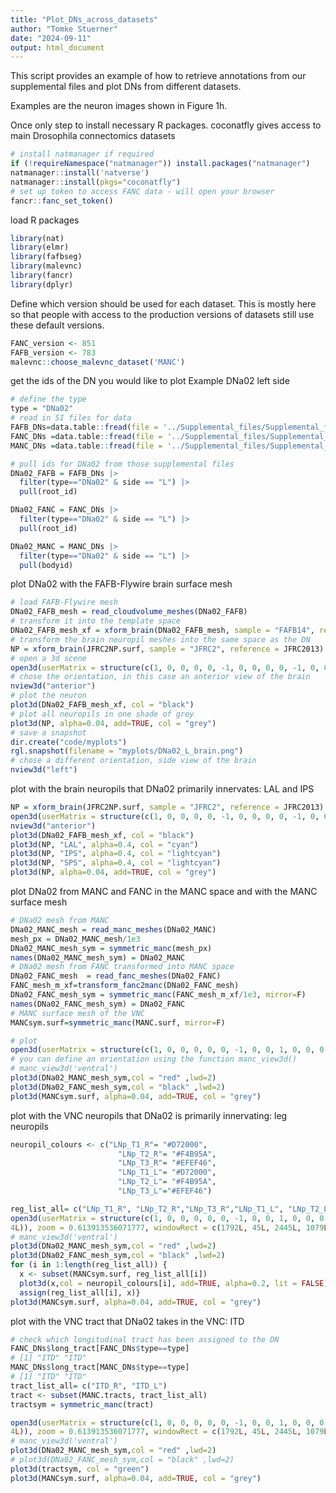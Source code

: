 ```yaml
---
title: "Plot_DNs_across_datasets"
author: "Tomke Stuerner"
date: "2024-09-11"
output: html_document
---
```

This script provides an example of how to retrieve annotations from our supplemental files and plot DNs from different datasets. 

Examples are the neuron images shown in Figure 1h.

Once only step to install necessary R packages. 
coconatfly gives access to main Drosophila connectomics datasets 
```r
# install natmanager if required
if (!requireNamespace("natmanager")) install.packages("natmanager")
natmanager::install('natverse')
natmanager::install(pkgs="coconatfly")
# set up token to access FANC data - will open your browser
fancr::fanc_set_token()
```

load R packages
```r
library(nat)
library(elmr)
library(fafbseg)
library(malevnc)
library(fancr)
library(dplyr)
```

Define which version should be used for each dataset. This is mostly here
so that people with access to the production versions of datasets still use
these default versions.
```r
FANC_version <- 851
FAFB_version <- 783
malevnc::choose_malevnc_dataset('MANC')
```
get the ids of the DN you would like to plot
Example DNa02 left side
```r
# define the type
type = "DNa02"
# read in SI files for data
FAFB_DNs=data.table::fread(file = '../Supplemental_files/Supplemental_file5_FAFB_DNs.tsv')
FANC_DNs =data.table::fread(file = '../Supplemental_files/Supplemental_file6_FANC_DNs.tsv')
MANC_DNs =data.table::fread(file = '../Supplemental_files/Supplemental_file7_MANC_DNs.tsv')

# pull ids for DNa02 from those supplemental files
DNa02_FAFB = FAFB_DNs |> 
  filter(type=="DNa02" & side == "L") |> 
  pull(root_id)

DNa02_FANC = FANC_DNs |> 
  filter(type=="DNa02" & side == "L") |> 
  pull(root_id)

DNa02_MANC = MANC_DNs |> 
  filter(type=="DNa02" & side == "L") |> 
  pull(bodyid)
```

plot DNa02 with the FAFB-Flywire brain surface mesh
```r
# load FAFB-Flywire mesh
DNa02_FAFB_mesh = read_cloudvolume_meshes(DNa02_FAFB)
# transform it into the template space
DNa02_FAFB_mesh_xf = xform_brain(DNa02_FAFB_mesh, sample = "FAFB14", reference = JFRC2013)
# transform the brain neuropil meshes into the same space as the DN
NP = xform_brain(JFRC2NP.surf, sample = "JFRC2", reference = JFRC2013)
# open a 3d scene
open3d(userMatrix = structure(c(1, 0, 0, 0, 0, -1, 0, 0, 0, 0, -1, 0, 0, 0, 0, 1), .Dim = c(4L,4L)), zoom = 0.556837737560272, windowRect = c(0L, 44L, 1686L, 1090L))
# chose the orientation, in this case an anterior view of the brain
nview3d("anterior")
# plot the neuron
plot3d(DNa02_FAFB_mesh_xf, col = "black")
# plot all neuropils in one shade of grey
plot3d(NP, alpha=0.04, add=TRUE, col = "grey")
# save a snapshot
dir.create("code/myplots")
rgl.snapshot(filename = "myplots/DNa02_L_brain.png")
# chose a different orientation, side view of the brain
nview3d("left")
```

plot with the brain neuropils that DNa02 primarily innervates: LAL and IPS
```r
NP = xform_brain(JFRC2NP.surf, sample = "JFRC2", reference = JFRC2013)
open3d(userMatrix = structure(c(1, 0, 0, 0, 0, -1, 0, 0, 0, 0, -1, 0, 0, 0, 0, 1), .Dim = c(4L,4L)), zoom = 0.556837737560272, windowRect = c(0L, 44L, 1686L, 1090L))
nview3d("anterior")
plot3d(DNa02_FAFB_mesh_xf, col = "black")
plot3d(NP, "LAL", alpha=0.4, col = "cyan")
plot3d(NP, "IPS", alpha=0.4, col = "lightcyan")
plot3d(NP, "SPS", alpha=0.4, col = "lightcyan")
plot3d(NP, alpha=0.04, add=TRUE, col = "grey")
```


plot DNa02 from MANC and FANC 
in the MANC space and with the MANC surface mesh
```r
# DNa02 mesh from MANC
DNa02_MANC_mesh = read_manc_meshes(DNa02_MANC)
mesh_px = DNa02_MANC_mesh/1e3
DNa02_MANC_mesh_sym = symmetric_manc(mesh_px)
names(DNa02_MANC_mesh_sym) = DNa02_MANC
# DNa02 mesh from FANC transformed into MANC space
DNa02_FANC_mesh  = read_fanc_meshes(DNa02_FANC)
FANC_mesh_m_xf=transform_fanc2manc(DNa02_FANC_mesh)
DNa02_FANC_mesh_sym = symmetric_manc(FANC_mesh_m_xf/1e3, mirror=F)
names(DNa02_FANC_mesh_sym) = DNa02_FANC
# MANC surface mesh of the VNC
MANCsym.surf=symmetric_manc(MANC.surf, mirror=F)

# plot
open3d(userMatrix = structure(c(1, 0, 0, 0, 0, 0, -1, 0, 0, 1, 0, 0, 0, 0, 0, 1), .Dim = c(4L,4L)), zoom = 0.613913536071777, windowRect = c(1792L, 45L, 2445L, 1079L))
# you can define an orientation using the function manc_view3d()
# manc_view3d('ventral')
plot3d(DNa02_MANC_mesh_sym,col = "red" ,lwd=2)
plot3d(DNa02_FANC_mesh_sym,col = "black" ,lwd=2)
plot3d(MANCsym.surf, alpha=0.04, add=TRUE, col = "grey")
```

plot with the VNC neuropils that DNa02 is primarily innervating: leg neuropils
```r
neuropil_colours <- c("LNp_T1_R"= "#D72000",
                        "LNp_T2_R"= "#F4B95A",
                        "LNp_T3_R"= "#EFEF46",
                        "LNp_T1_L"= "#D72000",
                        "LNp_T2_L"= "#F4B95A",
                        "LNp_T3_L"="#EFEF46")

reg_list_all= c("LNp_T1_R", "LNp_T2_R","LNp_T3_R","LNp_T1_L", "LNp_T2_L","LNp_T3_L")
open3d(userMatrix = structure(c(1, 0, 0, 0, 0, 0, -1, 0, 0, 1, 0, 0, 0, 0, 0, 1), .Dim = c(4L, 
4L)), zoom = 0.613913536071777, windowRect = c(1792L, 45L, 2445L, 1079L))
# manc_view3d('ventral')
plot3d(DNa02_MANC_mesh_sym,col = "red" ,lwd=2)
plot3d(DNa02_FANC_mesh_sym,col = "black" ,lwd=2)
for (i in 1:length(reg_list_all)) {
  x <- subset(MANCsym.surf, reg_list_all[i])
  plot3d(x,col = neuropil_colours[i], add=TRUE, alpha=0.2, lit = FALSE)
  assign(reg_list_all[i], x)}
plot3d(MANCsym.surf, alpha=0.04, add=TRUE, col = "grey")
```

plot with the VNC tract that DNa02 takes in the VNC: ITD
```r
# check which longitudinal tract has been assigned to the DN
FANC_DNs$long_tract[FANC_DNs$type==type]
# [1] "ITD" "ITD"
MANC_DNs$long_tract[MANC_DNs$type==type]
# [1] "ITD" "ITD"
tract_list_all= c("ITD_R", "ITD_L")
tract <- subset(MANC.tracts, tract_list_all)
tractsym = symmetric_manc(tract)

open3d(userMatrix = structure(c(1, 0, 0, 0, 0, 0, -1, 0, 0, 1, 0, 0, 0, 0, 0, 1), .Dim = c(4L, 
4L)), zoom = 0.613913536071777, windowRect = c(1792L, 45L, 2445L, 1079L))
# manc_view3d('ventral')
plot3d(DNa02_MANC_mesh_sym,col = "red" ,lwd=2)
# plot3d(DNa02_FANC_mesh_sym,col = "black" ,lwd=2)
plot3d(tractsym, col = "green")
plot3d(MANCsym.surf, alpha=0.04, add=TRUE, col = "grey")
```
